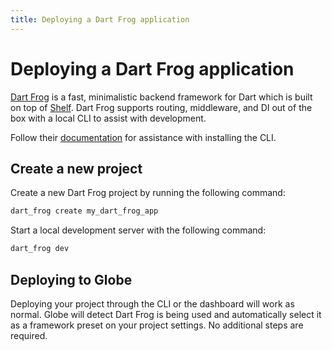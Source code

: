 ```yaml
---
title: Deploying a Dart Frog application
---
```


# Deploying a Dart Frog application

[Dart Frog](https://dartfrog.vgv.dev/) is a fast, minimalistic backend framework for Dart which is built on top of [Shelf](https://pub.dev/packages/shelf). Dart Frog supports routing, middleware, and DI out of the box with a local CLI to assist with development.

Follow their [documentation](https://dartfrog.vgv.dev/docs/overview) for assistance with installing the CLI.

## Create a new project

Create a new Dart Frog project by running the following command:

```bash
dart_frog create my_dart_frog_app
```

Start a local development server with the following command:

```bash
dart_frog dev
```

## Deploying to Globe

Deploying your project through the CLI or the dashboard will work as normal. Globe will detect Dart Frog is being used and automatically select it as a framework preset on your project settings. No additional steps are required.
